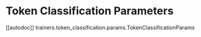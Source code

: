 # Token Classification Parameters

[[autodoc]] trainers.token_classification.params.TokenClassificationParams
